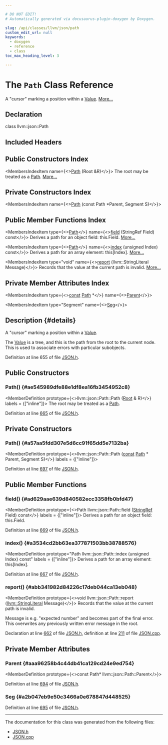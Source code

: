 ```yaml
---

# DO NOT EDIT!
# Automatically generated via docusaurus-plugin-doxygen by Doxygen.

slug: /api/classes/llvm/json/path
custom_edit_url: null
keywords:
  - doxygen
  - reference
  - class
toc_max_heading_level: 3

---
```





# The `Path` Class Reference

<DoxygenPage pluginConfig={pluginConfig}>

A &quot;cursor&quot; marking a position within a <a href="/docs/api/classes/llvm/json/value">Value</a>. <a href="#details">More...</a>

## Declaration

<CodeBlock>class llvm::json::Path</CodeBlock>

## Included Headers

<IncludesList>
<IncludesListItem
  filePath="llvm/Support/JSON.h"
  permalink="/docs/api/files/include/include/llvm/include/llvm/support/json-h"
  isLocal="true" />
</IncludesList>

## Public Constructors Index

<MembersIndex>

<MembersIndexItem
  name={<><a href="#ae545989dfe88e1df8ea16fb3454952c8">Path</a> (Root &amp;R)</>}>
The root may be treated as a <a href="/docs/api/classes/llvm/json/path">Path</a>. <a href="#ae545989dfe88e1df8ea16fb3454952c8">More...</a>
</MembersIndexItem>

</MembersIndex>

## Private Constructors Index

<MembersIndex>

<MembersIndexItem
  name={<><a href="#a57aa5fdd307e5d6cc91f65dd5e7132ba">Path</a> (const Path &#42;Parent, Segment S)</>}>
</MembersIndexItem>

</MembersIndex>

## Public Member Functions Index

<MembersIndex>

<MembersIndexItem
  type={<><a href="/docs/api/classes/llvm/json/path">Path</a></>}
  name={<><a href="#ad629aae639d840582ecc3358fb0bfd47">field</a> (StringRef Field) const</>}>
Derives a path for an object field: this.Field. <a href="#ad629aae639d840582ecc3358fb0bfd47">More...</a>
</MembersIndexItem>

<MembersIndexItem
  type={<><a href="/docs/api/classes/llvm/json/path">Path</a></>}
  name={<><a href="#a3534cd2bb63ea377871503bb38788576">index</a> (unsigned Index) const</>}>
Derives a path for an array element: this&#91;Index&#93;. <a href="#a3534cd2bb63ea377871503bb38788576">More...</a>
</MembersIndexItem>

<MembersIndexItem
  type="void"
  name={<><a href="#abb341982d84226c17deb044ca13eb048">report</a> (llvm::StringLiteral Message)</>}>
Records that the value at the current path is invalid. <a href="#abb341982d84226c17deb044ca13eb048">More...</a>
</MembersIndexItem>

</MembersIndex>

## Private Member Attributes Index

<MembersIndex>

<MembersIndexItem
  type={<><a href="/docs/api/files/lib/lib/target/lib/target/aarch64/aarch64promoteconstant-cpp/#a90f8350fecae261c25be85d38b451bff">const</a> <a href="/docs/api/classes/llvm/json/path">Path</a> &#42;</>}
  name={<><a href="#aaa96258b4c44db41ca129cd24e9ed754">Parent</a></>}>
</MembersIndexItem>

<MembersIndexItem
  type="Segment"
  name={<><a href="#a2b047eb9e50c3466a0e678847d448525">Seg</a></>}>
</MembersIndexItem>

</MembersIndex>

## Description {#details}

A &quot;cursor&quot; marking a position within a <a href="/docs/api/classes/llvm/json/value">Value</a>.

The <a href="/docs/api/classes/llvm/json/value">Value</a> is a tree, and this is the path from the root to the current node. This is used to associate errors with particular subobjects.

Definition at line 655 of file <a href="/docs/api/files/include/include/llvm/include/llvm/support/json-h">JSON.h</a>.

<SectionDefinition>

## Public Constructors

### Path() {#ae545989dfe88e1df8ea16fb3454952c8}

<MemberDefinition
  prototype={<>llvm::json::Path::Path (<a href="/docs/api/classes/llvm/json/path/root">Root</a> &amp; R)</>}
  labels = {["inline"]}>
The root may be treated as a <a href="/docs/api/classes/llvm/json/path">Path</a>.

Definition at line <a href="/docs/api/files/include/include/llvm/include/llvm/support/json-h/#l00665">665</a> of file <a href="/docs/api/files/include/include/llvm/include/llvm/support/json-h">JSON.h</a>.
</MemberDefinition>

</SectionDefinition>

<SectionDefinition>

## Private Constructors

### Path() {#a57aa5fdd307e5d6cc91f65dd5e7132ba}

<MemberDefinition
  prototype={<>llvm::json::Path::Path (<a href="/docs/api/files/lib/lib/target/lib/target/aarch64/aarch64promoteconstant-cpp/#a90f8350fecae261c25be85d38b451bff">const</a> <a href="/docs/api/classes/llvm/json/path">Path</a> &#42; Parent, Segment S)</>}
  labels = {["inline"]}>

Definition at line <a href="/docs/api/files/include/include/llvm/include/llvm/support/json-h/#l00697">697</a> of file <a href="/docs/api/files/include/include/llvm/include/llvm/support/json-h">JSON.h</a>.
</MemberDefinition>

</SectionDefinition>

<SectionDefinition>

## Public Member Functions

### field() {#ad629aae639d840582ecc3358fb0bfd47}

<MemberDefinition
  prototype={<>Path llvm::json::Path::field (<a href="/docs/api/classes/llvm/stringref">StringRef</a> Field) const</>}
  labels = {["inline"]}>
Derives a path for an object field: this.Field.

Definition at line <a href="/docs/api/files/include/include/llvm/include/llvm/support/json-h/#l00669">669</a> of file <a href="/docs/api/files/include/include/llvm/include/llvm/support/json-h">JSON.h</a>.
</MemberDefinition>

### index() {#a3534cd2bb63ea377871503bb38788576}

<MemberDefinition
  prototype="Path llvm::json::Path::index (unsigned Index) const"
  labels = {["inline"]}>
Derives a path for an array element: this&#91;Index&#93;.

Definition at line <a href="/docs/api/files/include/include/llvm/include/llvm/support/json-h/#l00667">667</a> of file <a href="/docs/api/files/include/include/llvm/include/llvm/support/json-h">JSON.h</a>.
</MemberDefinition>

### report() {#abb341982d84226c17deb044ca13eb048}

<MemberDefinition
  prototype={<>void llvm::json::Path::report (<a href="/docs/api/classes/llvm/stringliteral">llvm::StringLiteral</a> Message)</>}>
Records that the value at the current path is invalid.

Message is e.g. &quot;expected number&quot; and becomes part of the final error. This overwrites any previously written error message in the root.

Declaration at line <a href="/docs/api/files/include/include/llvm/include/llvm/support/json-h/#l00662">662</a> of file <a href="/docs/api/files/include/include/llvm/include/llvm/support/json-h">JSON.h</a>, definition at line <a href="/docs/api/files/lib/lib/support/json-cpp/#l00211">211</a> of file <a href="/docs/api/files/lib/lib/support/json-cpp">JSON.cpp</a>.
</MemberDefinition>

</SectionDefinition>

<SectionDefinition>

## Private Member Attributes

### Parent {#aaa96258b4c44db41ca129cd24e9ed754}

<MemberDefinition
  prototype={<>const Path&#42; llvm::json::Path::Parent</>}>

Definition at line <a href="/docs/api/files/include/include/llvm/include/llvm/support/json-h/#l00694">694</a> of file <a href="/docs/api/files/include/include/llvm/include/llvm/support/json-h">JSON.h</a>.
</MemberDefinition>

### Seg {#a2b047eb9e50c3466a0e678847d448525}

<MemberDefinition
  prototype="Segment llvm::json::Path::Seg">

Definition at line <a href="/docs/api/files/include/include/llvm/include/llvm/support/json-h/#l00695">695</a> of file <a href="/docs/api/files/include/include/llvm/include/llvm/support/json-h">JSON.h</a>.
</MemberDefinition>

</SectionDefinition>

<hr/>

The documentation for this class was generated from the following files:

<ul>
<li><a href="/docs/api/files/include/include/llvm/include/llvm/support/json-h">JSON.h</a></li>
<li><a href="/docs/api/files/lib/lib/support/json-cpp">JSON.cpp</a></li>
</ul>

</DoxygenPage>

